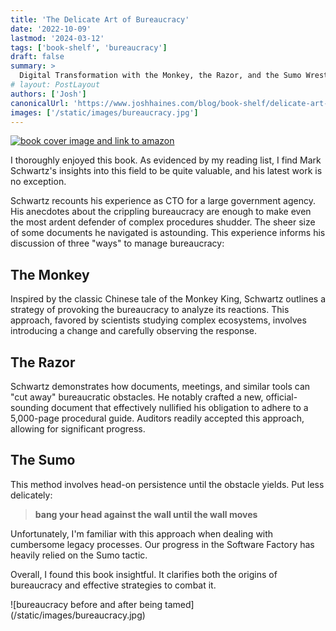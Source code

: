 ```yaml
---
title: 'The Delicate Art of Bureaucracy'
date: '2022-10-09'
lastmod: '2024-03-12'
tags: ['book-shelf', 'bureaucracy']
draft: false
summary: >
  Digital Transformation with the Monkey, the Razor, and the Sumo Wrestler
# layout: PostLayout
authors: ['Josh']
canonicalUrl: 'https://www.joshhaines.com/blog/book-shelf/delicate-art-of-bureaucracy'
images: ['/static/images/bureaucracy.jpg']
---
```


<div className="mx-auto w-1/3">
  <a href="https://www.amazon.com/Delicate-Art-Bureaucracy-Transformation-Wrestler/dp/1950508153">
    <img
      alt="book cover image and link to amazon"
      src="https://m.media-amazon.com/images/I/51YuOUtoIGL._SY445_SX342_.jpg"
    />
  </a>
</div>

I thoroughly enjoyed this book. As evidenced by my reading list, I find Mark Schwartz's insights into this field to be quite valuable, and his latest work is no exception.

Schwartz recounts his experience as CTO for a large government agency. His anecdotes about the crippling bureaucracy are enough to make even the most ardent defender of complex procedures shudder. The sheer size of some documents he navigated is astounding. This experience informs his discussion of three "ways" to manage bureaucracy:

## The Monkey

Inspired by the classic Chinese tale of the Monkey King, Schwartz outlines a strategy of provoking the bureaucracy to analyze its reactions. This approach, favored by scientists studying complex ecosystems, involves introducing a change and carefully observing the response.

## The Razor

Schwartz demonstrates how documents, meetings, and similar tools can "cut away" bureaucratic obstacles. He notably crafted a new, official-sounding document that effectively nullified his obligation to adhere to a 5,000-page procedural guide. Auditors readily accepted this approach, allowing for significant progress.

## The Sumo

This method involves head-on persistence until the obstacle yields. Put less delicately:

> **bang your head against the wall until the wall moves**

Unfortunately, I'm familiar with this approach when dealing with cumbersome legacy processes. Our progress in the Software Factory has heavily relied on the Sumo tactic.

Overall, I found this book insightful. It clarifies both the origins of bureaucracy and effective strategies to combat it.

<div className="-mx-2 flex flex-wrap justify-center overflow-hidden xl:-mx-2">
  <div className="my-1 w-full overflow-hidden px-2 xl:my-1 xl:w-1/2 xl:px-2">
    ![bureaucracy before and after being tamed](/static/images/bureaucracy.jpg)
  </div>
</div>
